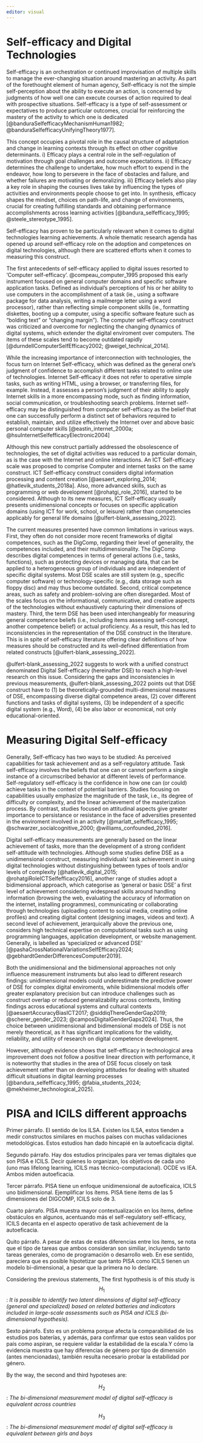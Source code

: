 ```yaml
---
editor: visual
---
```


# Self-efficacy and Digital Technologies

Self-efficacy is an orchestration or continued improvisation of multiple skills to manage the ever-changing situation around mastering an activity. As part of the forethought element of human agency, Self-efficacy is not the simple self-perception about the ability to execute an action, is concerned by judgments of how well one can execute courses of action required to deal with prospective situations. Self-efficacy is a type of self-assessment or expectatives to produce particular outcomes, crucial for reinforcing the mastery of the activity to which one is dedicated [@banduraSelfefficacyMechanismHuman1982; @banduraSelfefficacyUnifyingTheory1977].

This concept occupies a pivotal role in the causal structure of adaptation and change in learning contexts through its effect on other cognitive determinants. i) Efficacy plays a central role in the self-regulation of motivation through goal challenges and outcome expectations. ii) Efficacy determines the challenge to undertake, how much effort to expend in the endeavor, how long to persevere in the face of obstacles and failure, and whether failures are motivating or demoralizing. iii) Efficacy beliefs also play a key role in shaping the courses lives take by influencing the types of activities and environments people choose to get into. In synthesis, efficacy shapes the mindset, choices on path-life, and change of environments, crucial for creating fulfilling standards and obtaining performance accomplishments across learning activities [@bandura_selfefficacy_1995; @steele_stereotype_1995].

Self-efficacy has proven to be particularly relevant when it comes to digital technologies learning achievements. A whole thematic research agenda has opened up around self-efficacy role on the adoption and competences on digital technologies, although there are scattered efforts when it comes to measuring this construct.

The first antecedents of self-efficacy applied to digital issues resorted to 'Computer self-efficacy'. @compeau_computer_1995 proposed this early instrument focused on general computer domains and specific software application tasks. Defined as individual's perceptions of his or her ability to use computers in the accomplishment of a task (ie., using a software package for data analysis, writing a mailmerge letter using a word processor), rather than reflecting simple component skills (ie., formatting diskettes, booting up a computer, using a specific software feature such as "bolding text" or "changing margin"). The computer self-efficacy construct was criticized and overcome for neglecting the changing dynamics of digital systems, which extender the digital enviroment over computers. The items of these scales tend to become outdated rapidly [@durndellComputerSelfEfficacy2002; @weigel_technical_2014].

While the increasing importance of interconnection with technologies, the focus turn on Internet Self-efficacy, which was defined as the general one's judgment of confidence to accomplish different tasks related to online use of technologies. Internet Self-efficacy it does not refer to operative simple tasks, such as writing HTML, using a browser, or transferring files, for example. Instead, it assesses a person's judgment of their ability to apply Internet skills in a more encompassing mode, such as finding information, social communication, or troubleshooting search problems. Internet self-efficacy may be distinguished from computer self-efficacy as the belief that one can successfully perform a distinct set of behaviors required to establish, maintain, and utilize effectively the Internet over and above basic personal computer skills [@eastin_internet_2000a; @hsuInternetSelfefficacyElectronic2004]

Although this new construct partially addressed the obsolescence of technologies, the set of digital activities was reduced to a particular domain, as is the case with the Internet and online interactions. An ICT Self-efficacy scale was proposed to comprise Computer and internet tasks on the same construct. ICT Self-efficacy construct considers digital information processing and content creation [@aesaert_exploring_2014; @hatlevik_students_2018a]. Also, more advanced skills, such as programming or web development [@rohatgi_role_2016], started to be considered. Although to its new measures, ICT Self-efficacy usually presents unidimensional concepts or focuses on specific application domains (using ICT for work, school, or leisure) rather than competencies applicably for general life domains [@ulfert-blank_assessing_2022].

The current measures presented have common limitations in various ways. First, they often do not consider more recent frameworks of digital competences, such as the DigComp, regarding their level of generality, the competences included, and their multidimensionality. The DigComp describes digital competences in terms of general actions (i.e., tasks, functions), such as protecting devices or managing data, that can be applied to a heterogeneous group of individuals and are independent of specific digital systems. Most DSE scales are still system (e.g., specific computer software) or technology-specific (e.g., data storage such as floppy disc) and may thus become outdated. Second, critical competence areas, such as safety and problem-solving are often disregarded. Most of the scales focus on the informational, communicative, and creative aspects of the technologies without exhaustively capturing their dimensions of mastery. Third, the term DSE has been used interchangeably for measuring general competence beliefs (i.e., including items assessing self-concept, another competence belief) or actual proficiency. As a result, this has led to inconsistencies in the representation of the DSE construct in the literature. This is in spite of self-efficacy literature offering clear definitions of how measures should be constructed and its well-defined differentiation from related constructs [@ulfert-blank_assessing_2022].

@ulfert-blank_assessing_2022 suggests to work with a unified construct denominated Digital Self-efficacy (hereinafter DSE) to reach a high-level research on this issue. Considering the gaps and inconsistencies in previous measurements, @ulfert-blank_assessing_2022 points out that DSE construct have to (1) be theoretically-grounded multi-dimensional measures of DSE, encompassing diverse digital competence areas, (2) cover different functions and tasks of digital systems, (3) be independent of a specific digital system (e.g., Word), (4) be also labor or economical, not only educational-oriented.

# Measuring Digital Self-efficacy

Generally, Self-efficacy has two ways to be studied: As perceived capabilities for task achievement and as a self-regulatory attitude. Task self-efficacy involves the beliefs that one can or cannot perform a single instance of a circumscribed behavior at different levels of performance. Self-regulatory self-efficacy is the confidence in how one can (or could) achieve tasks in the context of potential barriers. Studies focusing on capabilities usually emphasize the magnitude of the task, i.e., its degree of difficulty or complexity, and the linear achievement of the masterization process. By contrast, studies focused on attitudinal aspects give greater importance to persistance or resistance in the face of adversities presented in the enviroment involved in an activity [@marlatt_selfefficacy_1995; @schwarzer_socialcognitive_2000; @williams_confounded_2016].

Digital self-efficacy measurements are generally based on the linear achievement of tasks, more than the development of a strong confident self-attitude with technologies. Although some studies define DSE as a unidimensional construct, measuring individuals’ task achievement in using digital technologies without distinguishing between types of tools and/or levels of complexity [@hatlevik_digital_2015; @rohatgiRoleICTSelfefficacy2016], another range of studies adopt a bidimensional approach, which categorise as 'general or basic DSE' a first level of achievement considering widespread skills around handling information (browsing the web, evaluating the accuracy of information on the internet, installing programmes), communicating or collaborating through technologies (uploading content to social media, creating online profiles) and creating digital content (designing images, videos and text). A second level of achievement, jerarquically above the previous one, considers high technical expertise on computational tasks such as using programming languages, application development, or website management. Generally, is labelled as 'specialized or advanced DSE' [@pashaCrossNationalVariationsSelfEfficacy2024; @gebhardtGenderDifferencesComputer2019].

Both the unidimensional and the bidimensional approaches not only influence measurement instruments but also lead to different research findings: unidimensional models could underestimate the predictive power of DSE for complex digital enviroments, while bidimensional models offer greater explanatory precision but can introduce challenges such as construct overlap or reduced generalizability across contexts, limiting findings across educational systems and cultural contexts [@aesaertAccuracyBiasICT2017; @siddiqThereGenderGap2019; @scherer_gender_2023; @camposDigitalGenderGaps2024]. Thus, the choice between unidimensional and bidimensional models of DSE is not merely theoretical, as it has significant implications for the validity, reliability, and utility of research on digital competence development.

However, although evidence shows that self-efficacy in technological area improvement does not follow a positive linear direction with performance, it is noteworthy that studies in the area of DSE focus closely on task achievement rather than on developing attitudes for dealing with situated difficult situations in digital learning processes [@bandura_selfefficacy_1995; @fabia_students_2024; @mekheimer_technological_2025].

# PISA and ICILS different approachs

Primer párrafo. El sentido de los ILSA. Existen los ILSA, estos tienden a medir constructos similares en muchos países con muchas validaciones metodológicas. Estos estudios han dado hincapié en la autoeficacia digital.

Segundo párrafo. Hay dos estudios principales para ver temas digitales que son PISA e ICILS. Decir quienes lo organizan, los objetivos de cada uno (uno mas lifelong learning, ICILS mas técnico-computacional). OCDE vs IEA. Ambos miden autoeficacia.

Tercer párrafo. PISA tiene un enfoque unidimensional de autoeficaica, ICILS uno bidimensional. Ejemplificar los ítems. PISA tiene ítems de las 5 dimensiones del DIGCOMP, ICILS solo de 3.

Cuarto párrafo. PISA muestra mayor contextualización en los ítems, define obstáculos en algunos, acentuando más el self-regulatory self-efficacy, ICILS decanta en el aspecto operativo de task achievement de la autoeficacia.

Quito párrafo. A pesar de estas de estas diferencias entre los ítems, se nota que el tipo de tareas que ambos consideran son similiar, incluyendo tanto tareas generales, como de programación o desarrollo web. En ese sentido, pareciera que es posible hipotetizar que tanto PISA como ICILS tienen un modelo bi-dimensional, a pesar que la primera no lo declare. 

Considering the previous statements, The first hypothesis is of this study is $$H_{1}$$: *It is possible to identify two latent dimensions of digital self-efficacy (general and specialized) based on related batteries and indicators included in large-scale assessments such as PISA and ICILS (bi-dimensional hypothesis).*

Sexto párrafo. Esto es un problema porque afecta la comparabilidad de los estudios pos baterías, y además, para confirmar que estos sean validos por país como aspiran, se requiere validar la estabilidad de la escala.Y cómo la evidencia muestra que hay diferencias de género por tipo de dimensión (antes mencionadas), también resulta necesario probar la estabilidad por género.

By the way, the second and third hypoteses are:

$$H_{2}$$: *The bi-dimensional measurement model of digital self-efficacy is equivalent across countries* 

$$H_{3}$$: *The bi-dimensional measurement model of digital self-efficacy is equivalent between girls and boys* 




